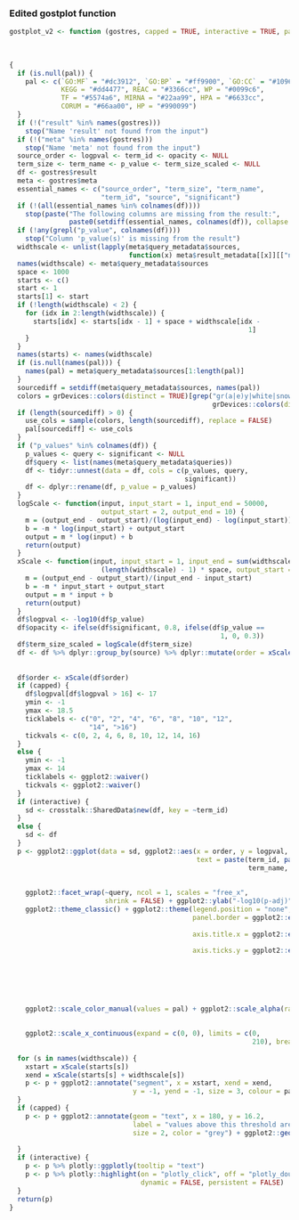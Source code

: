 ### Edited gostplot function

```{r}
gostplot_v2 <- function (gostres, capped = TRUE, interactive = TRUE, pal = c(`GO:MF` = "#dc3912", 
                                                                             `GO:BP` = "#ff9900", `GO:CC` = "#109618", KEGG = "#dd4477", 
                                                                             REAC = "#3366cc", WP = "#0099c6", TF = "#5574a6", MIRNA = "#22aa99", 
                                                                             HPA = "#6633cc", CORUM = "#66aa00", HP = "#990099")) 
{
  if (is.null(pal)) {
    pal <- c(`GO:MF` = "#dc3912", `GO:BP` = "#ff9900", `GO:CC` = "#109618", 
             KEGG = "#dd4477", REAC = "#3366cc", WP = "#0099c6", 
             TF = "#5574a6", MIRNA = "#22aa99", HPA = "#6633cc", 
             CORUM = "#66aa00", HP = "#990099")
  }
  if (!("result" %in% names(gostres))) 
    stop("Name 'result' not found from the input")
  if (!("meta" %in% names(gostres))) 
    stop("Name 'meta' not found from the input")
  source_order <- logpval <- term_id <- opacity <- NULL
  term_size <- term_name <- p_value <- term_size_scaled <- NULL
  df <- gostres$result
  meta <- gostres$meta
  essential_names <- c("source_order", "term_size", "term_name", 
                       "term_id", "source", "significant")
  if (!(all(essential_names %in% colnames(df)))) 
    stop(paste("The following columns are missing from the result:", 
               paste0(setdiff(essential_names, colnames(df)), collapse = ", ")))
  if (!any(grepl("p_value", colnames(df)))) 
    stop("Column 'p_value(s)' is missing from the result")
  widthscale <- unlist(lapply(meta$query_metadata$sources, 
                              function(x) meta$result_metadata[[x]][["number_of_terms"]]))
  names(widthscale) <- meta$query_metadata$sources
  space <- 1000
  starts <- c()
  start <- 1
  starts[1] <- start
  if (!length(widthscale) < 2) {
    for (idx in 2:length(widthscale)) {
      starts[idx] <- starts[idx - 1] + space + widthscale[idx - 
                                                            1]
    }
  }
  names(starts) <- names(widthscale)
  if (is.null(names(pal))) {
    names(pal) = meta$query_metadata$sources[1:length(pal)]
  }
  sourcediff = setdiff(meta$query_metadata$sources, names(pal))
  colors = grDevices::colors(distinct = TRUE)[grep("gr(a|e)y|white|snow|khaki|lightyellow", 
                                                   grDevices::colors(distinct = TRUE), invert = TRUE)]
  if (length(sourcediff) > 0) {
    use_cols = sample(colors, length(sourcediff), replace = FALSE)
    pal[sourcediff] <- use_cols
  }
  if ("p_values" %in% colnames(df)) {
    p_values <- query <- significant <- NULL
    df$query <- list(names(meta$query_metadata$queries))
    df <- tidyr::unnest(data = df, cols = c(p_values, query, 
                                            significant))
    df <- dplyr::rename(df, p_value = p_values)
  }
  logScale <- function(input, input_start = 1, input_end = 50000, 
                       output_start = 2, output_end = 10) {
    m = (output_end - output_start)/(log(input_end) - log(input_start))
    b = -m * log(input_start) + output_start
    output = m * log(input) + b
    return(output)
  }
  xScale <- function(input, input_start = 1, input_end = sum(widthscale) + 
                       (length(widthscale) - 1) * space, output_start = 2, output_end = 200) {
    m = (output_end - output_start)/(input_end - input_start)
    b = -m * input_start + output_start
    output = m * input + b
    return(output)
  }
  df$logpval <- -log10(df$p_value)
  df$opacity <- ifelse(df$significant, 0.8, ifelse(df$p_value == 
                                                     1, 0, 0.3))
  df$term_size_scaled = logScale(df$term_size)
  df <- df %>% dplyr::group_by(source) %>% dplyr::mutate(order = xScale(source_order, 
                                                                        input_start = 1, input_end = widthscale[source], output_start = starts[source], 
                                                                        output_end = starts[source] + widthscale[source]))
  df$order <- xScale(df$order)
  if (capped) {
    df$logpval[df$logpval > 16] <- 17
    ymin <- -1
    ymax <- 18.5
    ticklabels <- c("0", "2", "4", "6", "8", "10", "12", 
                    "14", ">16")
    tickvals <- c(0, 2, 4, 6, 8, 10, 12, 14, 16)
  }
  else {
    ymin <- -1
    ymax <- 14
    ticklabels <- ggplot2::waiver()
    tickvals <- ggplot2::waiver()
  }
  if (interactive) {
    sd <- crosstalk::SharedData$new(df, key = ~term_id)
  }
  else {
    sd <- df
  }
  p <- ggplot2::ggplot(data = sd, ggplot2::aes(x = order, y = logpval, 
                                               text = paste(term_id, paste0("(", term_size, ")"), "<br>", 
                                                            term_name, "<br>", formatC(p_value, format = "e", 
                                                                                       digits = 3)))) + ggplot2::geom_point(ggplot2::aes(color = source, 
                                                                                                                                         size = term_size_scaled, alpha = opacity), show.legend = FALSE) + 
    ggplot2::facet_wrap(~query, ncol = 1, scales = "free_x", 
                        shrink = FALSE) + ggplot2::ylab("-log10(p-adj)") + 
    ggplot2::theme_classic() + ggplot2::theme(legend.position = "none", 
                                              panel.border = ggplot2::element_blank(), strip.text = ggplot2::element_text(size = 12, 
                                                                                                                          colour = "darkgrey"), strip.background = ggplot2::element_blank(), 
                                              axis.title.x = ggplot2::element_blank(), axis.text.x = ggplot2::element_text(size = 8, 
                                                                                                                           angle = 45, hjust = 1), axis.ticks.x = ggplot2::element_blank(), 
                                              axis.ticks.y = ggplot2::element_line(color = "grey", 
                                                                                   size = 0.5), axis.line.x = ggplot2::element_line(color = "grey", 
                                                                                                                                    size = 0.1), axis.line.y = ggplot2::element_line(size = 0.5, 
                                                                                                                                                                                     color = "grey"), strip.text.x = ggplot2::element_text(angle = 0, 
                                                                                                                                                                                                                                           hjust = 0, size = 10), plot.margin = ggplot2::margin(t = 0, 
                                                                                                                                                                                                                                                                                                r = 5, b = 20, l = 20, unit = "pt"), axis.title.y = ggplot2::element_text(size = 10, 
                                                                                                                                                                                                                                                                                                                                                                          margin = ggplot2::margin(t = 0, r = 10, b = 0, l = 0))) + 
    ggplot2::scale_color_manual(values = pal) + ggplot2::scale_alpha(range = c(0, 
                                                                               0.8), limits = c(0, 0.8)) + ggplot2::scale_y_continuous(expand = c(0, 
                                                                                                                                                  0), limits = c(ymin, ymax), labels = ticklabels, breaks = tickvals) + 
    ggplot2::scale_x_continuous(expand = c(0, 0), limits = c(0, 
                                                             210), breaks = (xScale(starts) + xScale(starts + 
                                                                                                       widthscale))/2, labels = names(widthscale))
  for (s in names(widthscale)) {
    xstart = xScale(starts[s])
    xend = xScale(starts[s] + widthscale[s])
    p <- p + ggplot2::annotate("segment", x = xstart, xend = xend, 
                               y = -1, yend = -1, size = 3, colour = pal[s])
  }
  if (capped) {
    p <- p + ggplot2::annotate(geom = "text", x = 180, y = 16.2, 
                               label = "values above this threshold are capped", 
                               size = 2, color = "grey") + ggplot2::geom_hline(yintercept = 16, 
                                                                               linetype = "dashed", size = 0.2, color = "grey")
  }
  if (interactive) {
    p <- p %>% plotly::ggplotly(tooltip = "text")
    p <- p %>% plotly::highlight(on = "plotly_click", off = "plotly_doubleclick", 
                                 dynamic = FALSE, persistent = FALSE)
  }
  return(p)
}
```